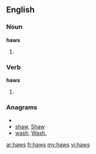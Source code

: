==English==

===Noun===
'''haws'''

# {{plural of|[[haw]]}}

===Verb===
'''haws'''

# {{third-person singular of|[[haw]]}}

===Anagrams===
* {{alphagram|ahsw}}
* [[shaw#English|shaw]], [[Shaw#English|Shaw]]
* [[wash#English|wash]], [[Wash.#English|Wash.]]

[[ar:haws]]
[[fr:haws]]
[[my:haws]]
[[vi:haws]]